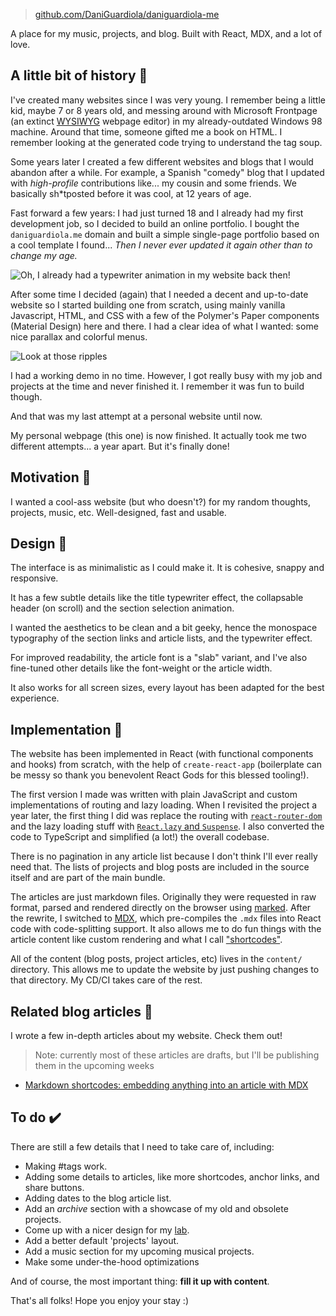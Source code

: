 > [github.com/DaniGuardiola/daniguardiola-me](https://github.com/DaniGuardiola/daniguardiola-me/)

A place for my music, projects, and blog. Built with React, MDX, and a lot of love.

## A little bit of history 📅

I've created many websites since I was very young. I remember being a little kid, maybe 7 or 8 years old, and messing around with Microsoft Frontpage (an extinct [WYSIWYG](https://en.wikipedia.org/wiki/WYSIWYG) webpage editor) in my already-outdated Windows 98 machine. Around that time, someone gifted me a book on HTML. I remember looking at the generated code trying to understand the tag soup.

Some years later I created a few different websites and blogs that I would abandon after a while. For example, a Spanish "comedy" blog that I updated with _high-profile_ contributions like... my cousin and some friends. We basically sh\*tposted before it was cool, at 12 years of age.

Fast forward a few years: I had just turned 18 and I already had my first development job, so I decided to build an online portfolio. I bought the `daniguardiola.me` domain and built a simple single-page portfolio based on a cool template I found... _Then I never ever updated it again other than to change my age._

![Oh, I already had a typewriter animation in my website back then!](/projects/daniguardiola-me/old-website-2.gif)

After some time I decided (again) that I needed a decent and up-to-date website so I started building one from scratch, using mainly vanilla Javascript, HTML, and CSS with a few of the Polymer's Paper components (Material Design) here and there. I had a clear idea of what I wanted: some nice parallax and colorful menus.

![Look at those ripples](/projects/daniguardiola-me/old-website.gif)

I had a working demo in no time. However, I got really busy with my job and projects at the time and never finished it. I remember it was fun to build though.

And that was my last attempt at a personal website until now.

My personal webpage (this one) is now finished. It actually took me two different attempts... a year apart. But it's finally done!

## Motivation 🎯

I wanted a cool-ass website (but who doesn't?) for my random thoughts, projects, music, etc. Well-designed, fast and usable.

## Design 📐

The interface is as minimalistic as I could make it. It is cohesive, snappy and responsive.

It has a few subtle details like the title typewriter effect, the collapsable header (on scroll) and the section selection animation.

I wanted the aesthetics to be clean and a bit geeky, hence the monospace typography of the section links and article lists, and the typewriter effect.

For improved readability, the article font is a "slab" variant, and I've also fine-tuned other details like the font-weight or the article width.

It also works for all screen sizes, every layout has been adapted for the best experience.

## Implementation 🔨

The website has been implemented in React (with functional components and hooks) from scratch, with the help of `create-react-app` (boilerplate can be messy so thank you benevolent React Gods for this blessed tooling!).

The first version I made was written with plain JavaScript and custom implementations of routing and lazy loading. When I revisited the project a year later, the first thing I did was replace the routing with [`react-router-dom`](https://reactrouter.com/web/guides/quick-start) and the lazy loading stuff with [`React.lazy` and `Suspense`](https://reactjs.org/docs/code-splitting.html). I also converted the code to TypeScript and simplified (a lot!) the overall codebase.

There is no pagination in any article list because I don't think I'll ever really need that. The lists of projects and blog posts are included in the source itself and are part of the main bundle.

The articles are just markdown files. Originally they were requested in raw format, parsed and rendered directly on the browser using [marked](https://github.com/markedjs/marked). After the rewrite, I switched to [MDX](https://mdxjs.com/), which pre-compiles the `.mdx` files into React code with code-splitting support. It also allows me to do fun things with the article content like custom rendering and what I call ["shortcodes"](/blog/markdown-shortcodes).

All of the content (blog posts, project articles, etc) lives in the `content/` directory. This allows me to update the website by just pushing changes to that directory. My CD/CI takes care of the rest.

## Related blog articles 📝

I wrote a few in-depth articles about my website. Check them out!

> Note: currently most of these articles are drafts, but I'll be publishing them in the upcoming weeks

- [Markdown shortcodes: embedding anything into an article with MDX](/blog/markdown-shortcodes)

<!--
- [Optimizing the load time of my website](/blog/optimizing-the-load-time-of-my-website)
- [A simple favicon animation](/blog/a-simple-favicon-animation)
- [MDX and React Router](/blog/mdx-and-react-router)
- [A typewriter effect in React](/blog/a-typewriter-effect-in-react)
- [Invisible loading screens and nicer errors](/blog/invisible-loading-screens-and-nicer-errors)
-->

## To do ✔️

There are still a few details that I need to take care of, including:

- Making #tags work.
- Adding some details to articles, like more shortcodes, anchor links, and share buttons.
- Adding dates to the blog article list.
- Add an _archive_ section with a showcase of my old and obsolete projects.
- Come up with a nicer design for my [lab](https://lab.daniguardiola.me).
- Add a better default 'projects' layout.
- Add a music section for my upcoming musical projects.
- Make some under-the-hood optimizations

And of course, the most important thing: **fill it up with content**.

That's all folks! Hope you enjoy your stay :)
